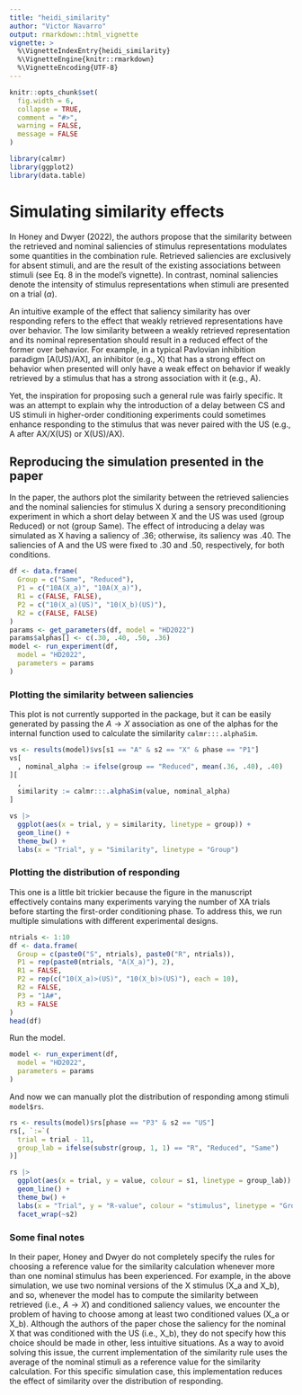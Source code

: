 ---
title: "heidi_similarity"
author: "Victor Navarro"
output: rmarkdown::html_vignette
vignette: >
  %\VignetteIndexEntry{heidi_similarity}
  %\VignetteEngine{knitr::rmarkdown}
  %\VignetteEncoding{UTF-8}
---

```{r, include = FALSE}
knitr::opts_chunk$set(
  fig.width = 6,
  collapse = TRUE,
  comment = "#>",
  warning = FALSE,
  message = FALSE
)
```

```{r setup}
library(calmr)
library(ggplot2)
library(data.table)
```

# Simulating similarity effects

In Honey and Dwyer (2022), the authors propose that the similarity 
between the retrieved and nominal saliencies of stimulus representations 
modulates some quantities in the combination rule. Retrieved saliencies 
are exclusively for absent stimuli, and are the result of the existing 
associations between stimuli (see Eq. 8 in the model's vignette). In contrast, 
nominal saliencies denote the intensity of stimulus representations when 
stimuli are presented on a trial ($\alpha$). 

An intuitive example of the effect that saliency similarity has over 
responding refers to the effect that weakly retrieved representations have 
over behavior. The low similarity between a weakly retrieved representation 
and its nominal representation should result in a reduced effect of the former 
over behavior. For example, in a typical Pavlovian inhibition paradigm \[A(US)/AX\], 
an inhibitor (e.g., X) that has a strong effect on behavior when presented 
will only have a weak effect on behavior if weakly retrieved by a stimulus that has
a strong association with it (e.g., A).

Yet, the inspiration for proposing such a general rule 
was fairly specific. It was an attempt to explain why the 
introduction of a delay between CS and US stimuli in higher-order 
conditioning experiments could sometimes enhance responding to 
the stimulus that was never paired with the US
(e.g., A after AX/X(US) or X(US)/AX).

## Reproducing the simulation presented in the paper

In the paper, the authors plot the similarity between 
the retrieved saliencies and the nominal saliencies for stimulus 
X during a sensory preconditioning experiment in which a short 
delay between X and the US was used (group Reduced) or not (group Same). 
The effect of introducing a delay was simulated as X having a saliency of .36; 
otherwise, its saliency was .40. The saliencies of A and the US were fixed 
to .30 and .50, respectively, for both conditions.

```{r}
df <- data.frame(
  Group = c("Same", "Reduced"),
  P1 = c("10A(X_a)", "10A(X_a)"),
  R1 = c(FALSE, FALSE),
  P2 = c("10(X_a)(US)", "10(X_b)(US)"),
  R2 = c(FALSE, FALSE)
)
params <- get_parameters(df, model = "HD2022")
params$alphas[] <- c(.30, .40, .50, .36)
model <- run_experiment(df,
  model = "HD2022",
  parameters = params
)
```

### Plotting the similarity between saliencies

This plot is not currently supported in the package, but it can be easily generated by passing the $A \rightarrow X$ association as one of the alphas for the internal function used to calculate the similarity `calmr:::.alphaSim`.

```{r}
vs <- results(model)$vs[s1 == "A" & s2 == "X" & phase == "P1"]
vs[
  , nominal_alpha := ifelse(group == "Reduced", mean(.36, .40), .40)
][
  ,
  similarity := calmr:::.alphaSim(value, nominal_alpha)
]

vs |>
  ggplot(aes(x = trial, y = similarity, linetype = group)) +
  geom_line() +
  theme_bw() +
  labs(x = "Trial", y = "Similarity", linetype = "Group")
```

### Plotting the distribution of responding

This one is a little bit trickier because the figure in 
the manuscript effectively contains many experiments varying 
the number of XA trials before starting the first-order conditioning phase. 
To address this, we run multiple simulations with different experimental designs.

```{r}
ntrials <- 1:10
df <- data.frame(
  Group = c(paste0("S", ntrials), paste0("R", ntrials)),
  P1 = rep(paste0(ntrials, "A(X_a)"), 2),
  R1 = FALSE,
  P2 = rep(c("10(X_a)>(US)", "10(X_b)>(US)"), each = 10),
  R2 = FALSE,
  P3 = "1A#",
  R3 = FALSE
)
head(df)
```


Run the model.

```{r}
model <- run_experiment(df,
  model = "HD2022",
  parameters = params
)
```


And now we can manually plot the distribution of responding among stimuli `model$rs`.

```{r}
rs <- results(model)$rs[phase == "P3" & s2 == "US"]
rs[, `:=`(
  trial = trial - 11,
  group_lab = ifelse(substr(group, 1, 1) == "R", "Reduced", "Same")
)]

rs |>
  ggplot(aes(x = trial, y = value, colour = s1, linetype = group_lab)) +
  geom_line() +
  theme_bw() +
  labs(x = "Trial", y = "R-value", colour = "stimulus", linetype = "Group") +
  facet_wrap(~s2)
```


### Some final notes

In their paper, Honey and Dwyer do not completely specify the rules 
for choosing a reference value for the similarity calculation whenever 
more than one nominal stimulus has been experienced. For example, in the 
above simulation, we use two nominal versions of the X stimulus (X_a and X_b), 
and so, whenever the model has to compute the similarity between retrieved 
(i.e., $A \rightarrow X$) and conditioned saliency values, we encounter the 
problem of having to choose among at least two conditioned values (X_a or X_b). 
Although the authors of the paper chose the saliency for the nominal X that was 
conditioned with the US (i.e., X_b), they do not specify how this choice should 
be made in other, less intuitive situations. As a way to avoid solving this issue, 
the current implementation of the similarity rule uses the average of the nominal 
stimuli as a reference value for the similarity calculation. For this specific 
simulation case, this implementation reduces the effect of similarity 
over the distribution of responding.
